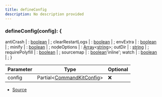 ```yaml
---
title: defineConfig
description: No description provided
---
```


### defineConfig(config): \{

antiCrash | : [boolean](https://developer.mozilla.org/en-US/docs/Web/JavaScript/Reference/Global_Objects/Boolean) | ;
clearRestartLogs | : [boolean](https://developer.mozilla.org/en-US/docs/Web/JavaScript/Reference/Global_Objects/Boolean) | ;
envExtra | : [boolean](https://developer.mozilla.org/en-US/docs/Web/JavaScript/Reference/Global_Objects/Boolean) | ;
minify | : [boolean](https://developer.mozilla.org/en-US/docs/Web/JavaScript/Reference/Global_Objects/Boolean) | ;
nodeOptions | : [Array](https://developer.mozilla.org/en-US/docs/Web/JavaScript/Reference/Global_Objects/Array)\<[string](https://developer.mozilla.org/en-US/docs/Web/JavaScript/Reference/Global_Objects/String)>;
outDir | : [string](https://developer.mozilla.org/en-US/docs/Web/JavaScript/Reference/Global_Objects/String) | ;
requirePolyfill | : [boolean](https://developer.mozilla.org/en-US/docs/Web/JavaScript/Reference/Global_Objects/Boolean) | ;
sourcemap | : [boolean](https://developer.mozilla.org/en-US/docs/Web/JavaScript/Reference/Global_Objects/Boolean)'inline';
watch | : [boolean](https://developer.mozilla.org/en-US/docs/Web/JavaScript/Reference/Global_Objects/Boolean) | ;
}

| Parameter | Type                                                       | Optional |
| --------- | ---------------------------------------------------------- | -------- |
| config    | Partial\<[CommandKitConfig](/docs/types/CommandKitConfig)> | ❌       |

- [Source](https://github.com/underctrl-io/commandkit/blob/f8cc07d11d2ae5ed7f529adff1649936223e27b2/packages/commandkit/src/config.ts#L56)
